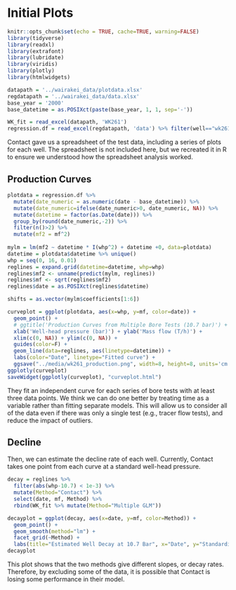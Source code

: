 # Initial Plots

```r
knitr::opts_chunk$set(echo = TRUE, cache=TRUE, warning=FALSE)
library(tidyverse)
library(readxl)
library(extrafont)
library(lubridate)
library(viridis)
library(plotly)
library(htmlwidgets)

datapath = '../wairakei_data/plotdata.xlsx'
regdatapath = '../wairakei_data/data.xlsx'
base_year = '2000'
base_datetime = as.POSIXct(paste(base_year, 1, 1, sep='-'))

WK_fit = read_excel(datapath, 'WK261')
regression.df = read_excel(regdatapath, 'data') %>% filter(well=="wk261")
```

Contact gave us a spreadsheet of the test data, including a series of plots for each well. The spreadsheet is not included here, but we recreated it in R to ensure we understood how the spreadsheet analysis worked.

## Production Curves

```r
plotdata = regression.df %>%
  mutate(date_numeric = as.numeric(date - base_datetime)) %>%
  mutate(date_numeric=ifelse(date_numeric>0, date_numeric, NA)) %>%
  mutate(datetime = factor(as.Date(date))) %>%
  group_by(round(date_numeric,-2)) %>%
  filter(n()>2) %>%
  mutate(mf2 = mf^2)
  
mylm = lm(mf2 ~ datetime * I(whp^2) + datetime +0, data=plotdata)
datetime = plotdata$datetime %>% unique()
whp = seq(0, 16, 0.01)
reglines = expand.grid(datetime=datetime, whp=whp)
reglines$mf2 <- unname(predict(mylm, reglines))
reglines$mf <- sqrt(reglines$mf2)
reglines$date = as.POSIXct(reglines$datetime)

shifts = as.vector(mylm$coefficients[1:6])

curveplot = ggplot(plotdata, aes(x=whp, y=mf, color=date)) +
  geom_point() +
  # ggtitle('Production Curves from Multiple Bore Tests (10.7 bar)') +
  xlab('Well-head pressure (bar)') + ylab('Mass flow (T/h)') +
  xlim(c(0, NA)) + ylim(c(0, NA)) +
  guides(color=F) +
  geom_line(data=reglines, aes(linetype=datetime)) +
  labs(color="Date", linetype="Fitted curve") +
  ggsave("../media/wk261_production.png", width=8, height=8, units='cm')
ggplotly(curveplot)
saveWidget(ggplotly(curveplot), "curveplot.html")
```

They fit an independent curve for each series of bore tests with at least three data points. We think we can do one better by treating time as a variable rather than fitting separate models. This will allow us to consider all of the data even if there was only a single test (e.g., tracer flow tests), and reduce the impact of outliers.

## Decline

Then, we can estimate the decline rate of each well. Currently, Contact takes one point from each curve at a standard well-head pressure.

```r
decay = reglines %>%
  filter(abs(whp-10.7) < 1e-3) %>%
  mutate(Method="Contact") %>%
  select(date, mf, Method) %>%
  rbind(WK_fit %>% mutate(Method="Multiple GLM"))

decayplot = ggplot(decay, aes(x=date, y=mf, color=Method)) +
  geom_point() +
  geom_smooth(method="lm") +
  facet_grid(~Method) +
  labs(title="Estimated Well Decay at 10.7 Bar", x="Date", y="Standardised mass flow", color="Data")
decayplot
```

This plot shows that the two methods give different slopes, or decay rates. Therefore, by excluding some of the data, it is possible that Contact is losing some performance in their model.
